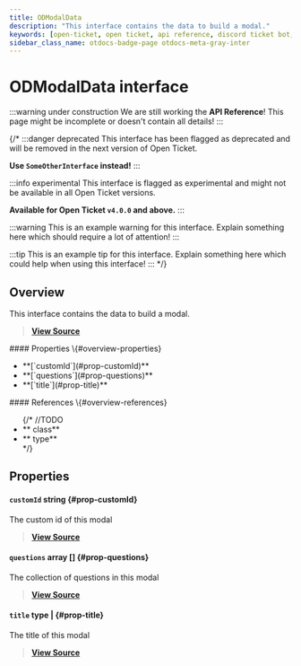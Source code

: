 ```yaml
---
title: ODModalData
description: "This interface contains the data to build a modal."
keywords: [open-ticket, open ticket, api reference, discord ticket bot, interface]
sidebar_class_name: otdocs-badge-page otdocs-meta-gray-inter
---
```

<head>
    <link rel="apple-touch-icon" href="/img/logo_vertical.png"/>
</head>

# ODModalData <M color="gray">interface</M>

:::warning under construction
We are still working the **API Reference**! This page might be incomplete or doesn't contain all details!
:::

{/*
:::danger deprecated
This interface has been flagged as deprecated and will be removed in the next version of Open Ticket.

**Use `SomeOtherInterface` instead!**
:::

:::info experimental
This interface is flagged as experimental and might not be available in all Open Ticket versions.

**Available for Open Ticket `v4.0.0` and above.**
:::

:::warning
This is an example warning for this interface. Explain something here which should require a lot of attention!
:::

:::tip
This is an example tip for this interface. Explain something here which could help when using this interface!
:::
*/}

## Overview
This interface contains the data to build a modal.

> [**View Source**](https://otgithub.dj-dj.be/tree/main/src/core/api/modules/builder.ts#L1132)

<FlexHorizontal>
<div style={{width:"50%"}}>
    #### Properties \{#overview-properties}
    <ul>
        <li>**[`customId`](#prop-customId)**</li>
        <li>**[`questions`](#prop-questions)**</li>
        <li>**[`title`](#prop-title)**</li>
    </ul>
</div>
<div style={{width:"50%"}}>
    #### References \{#overview-references}
    <ul>
        {/*
        //TODO
        <li>**<code><ApiUrl url="class:ODId" label="api.ODId"/></code> <M color="purple">class</M>**</li>
        <li>**<code><ApiUrl url="type:ODExampleType" label="api.ODExampleType"/></code> <M color="brown">type</M>**</li>
        */}
    </ul>
</div>
</FlexHorizontal>

## Properties
<Divider></Divider>
#### `customId` <M color="blue">string</M> <ApiBlock><ApiUrl url="js:string" label="string"/></ApiBlock> \{#prop-customId}
The custom id of this modal

> [**View Source**](https://otgithub.dj-dj.be/tree/main/src/core/api/modules/builder.ts#L1134)

<Divider></Divider>
#### `questions` <M color="pink">array</M> <ApiBlock><ApiUrl url="interface:ODModalDataQuestion" label="api.ODModalDataQuestion"/>[]</ApiBlock> \{#prop-questions}
The collection of questions in this modal

> [**View Source**](https://otgithub.dj-dj.be/tree/main/src/core/api/modules/builder.ts#L1138)

<Divider></Divider>
#### `title` <M color="brown">type</M> <ApiBlock><ApiUrl url="js:null" label="null"/>|<ApiUrl url="js:string" label="string"/></ApiBlock> \{#prop-title}
The title of this modal

> [**View Source**](https://otgithub.dj-dj.be/tree/main/src/core/api/modules/builder.ts#L1136)

<Divider></Divider>
